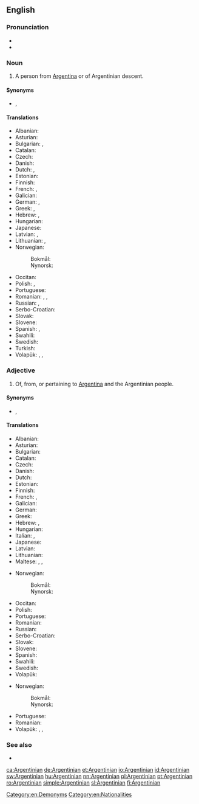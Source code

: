 ==English==

===Pronunciation===
* {{IPA|/ɑɹˌdʒɨnˈtɪniən/|/ɑɹˌdʒɨnˈtiːniən/|lang=en}}
* {{rhymes|ɪniən|lang=en}}

===Noun===
{{en-noun}}

# A person from [[Argentina]] or of Argentinian descent.

====Synonyms====
* {{l|en|Argentine}}, {{l|en|Argentinean}}

====Translations====
{{trans-top|person from Argentina}}
* Albanian: {{t+|sq|argjentinas}}
* Asturian: {{t+|ast|arxentín|m}}
* Bulgarian: {{t|bg|аржентинец|m|sc=Cyrl}}, {{t|bg|аржентинка|f|sc=Cyrl}}
* Catalan: {{t+|ca|argentí|m}}
* Czech: {{t|cs|Argentinec|m}}
* Danish: {{t+|da|argentiner}}
* Dutch: {{t+|nl|Argentijn|m}}, {{t+|nl|Argentijnse|f}}
* Estonian: {{t|et|argentiinalane}}
* Finnish: {{t+|fi|argentiinalainen}}
* French: {{t+|fr|Argentin|m}}, {{t+|fr|Argentine|f}}
* Galician: {{t+|gl|arxentino|m}}
* German: {{t+|de|Argentinier|m}}, {{t+|de|Argentinierin|f}}
* Greek: {{t+|el|Αργεντίνος|m}}, {{t|el|Αργεντίνα|f}}
* Hebrew: {{t|he|ארגנטינאי|m|tr=argent'inai|sc=Hebr}}, {{t|he|ארגנטינאית|f|tr=argent'inait|sc=Hebr}}
* Hungarian: {{t+|hu|argentin}}
* Japanese: {{t|ja|アルゼンチン人|tr=aruzenchinjin}}
* Latvian: {{t|lv|argentīnietis|m}}, {{t|lv|argentīniete|f}}
* Lithuanian: {{t+|lt|argentinietis|m}}, {{t+|lt|argentinietė|f}}
* Norwegian:
*: Bokmål: {{t+|nb|argentiner|m}}
*: Nynorsk: {{t+|nn|argentinar|m}}
{{trans-mid}}
* Occitan: {{t|oc|Argentin|m}}
* Polish: {{t+|pl|Argentyńczyk|m}}, {{t+|pl|Argentynka|f}}
* Portuguese: {{t+|pt|argentino|m}}
* Romanian: {{t+|ro|argentinian|m}}, {{t+|ro|argentiniană|f}}, {{t|ro|argentiniancă|f}}
* Russian: {{t+|ru|аргенти́нец|m}}, {{t+|ru|аргенти́нка|f}}
* Serbo-Croatian: {{t+|sh|Argentinac|m}}
* Slovak: {{t|sk|Argentínec|m}}
* Slovene: {{t+|sl|Argentinec|m}}
* Spanish: {{t+|es|argentino|m}}, {{t+|es|argentina|f}}
* Swahili: {{t+|sw|Mwajentina}}
* Swedish: {{t+|sv|argentinare}}
* Turkish: {{t+|tr|Arjantinli}}
* Volapük: {{qualifier|♂♀}} {{t+|vo|Largäntänan}}, {{qualifier|♂}} {{t|vo|hi-Largäntänan}}, {{qualifier|♀}} {{t|vo|ji-Largäntänan}}
{{trans-bottom}}

===Adjective===
{{en-adj|-}}

# Of, from, or pertaining to [[Argentina]] and the Argentinian people.

====Synonyms====
* {{l|en|Argentine}}, {{l|en|Argentinean}}

====Translations====
{{trans-top|pertaining to Argentina}}
* Albanian: {{t+|sq|argjentinas}}
* Asturian: {{t+|ast|arxentín}}
* Bulgarian: {{t|bg|аржентински|m|sc=Cyrl}}
* Catalan: {{t+|ca|argentí}}
* Czech: {{t+|cs|argentinský|m}}
* Danish: {{t|da|argentinsk}}
* Dutch: {{t+|nl|Argentijns}}
* Estonian: {{t|et|argentiina}}
* Finnish: {{t+|fi|argentiinalainen}}
* French: {{t+|fr|argentin|m}}, {{t+|fr|argentine|f}}
* Galician: {{t+|gl|arxentino}}
* German: {{t+|de|argentinisch}}
* Greek: {{t|el|αργεντίνικος}}
* Hebrew: {{t|he|ארגנטיני|m|tr=argent'yni|sc=Hebr}}, {{t|he|ארגנטינית|f|tr=argent'ynit|sc=Hebr}}
* Hungarian: {{t+|hu|argentin}}
* Italian: {{t+|it|argentino|m}}, {{t|it|argentina|f}}
* Japanese: {{t|ja|アルゼンチンの|tr=aruzenchin no}}
* Latvian: {{t|lv|argentīniešu}}
* Lithuanian: {{t|lt|argentinietiškas}}
* Maltese: {{t|mt|Arġentin|m}}, {{t|mt|Arġentina|f}}, {{t|mt|Arġentini|p}}
{{trans-mid}}
* Norwegian:
*: Bokmål: {{t|nb|argentinsk}}
*: Nynorsk: {{t+|nn|argentinsk}}
* Occitan: {{t|oc|argentin}}
* Polish: {{t+|pl|argentyński|m}}
* Portuguese: {{t+|pt|argentino}}
* Romanian: {{t+|ro|argentinian}}
* Russian: {{t+|ru|аргенти́нский}}
* Serbo-Croatian: {{t+|sh|argentinski}}
* Slovak: {{t+|sk|argentínsky}}
* Slovene: {{t+|sl|argentinski|m}}
* Spanish: {{t+|es|argentino}}
* Swahili: {{t|sw|Kiajentina}}
* Swedish: {{t+|sv|argentinsk}}
* Volapük: {{t+|vo|Largäntänik}}
{{trans-bottom}}

{{trans-top|pertaining to an Argentinian, Argentinians}}
* Norwegian:
*: Bokmål: {{t|nb|argentinsk}}
*: Nynorsk: {{t+|nn|argentinsk}}
{{trans-mid}}
* Portuguese: {{t+|pt|argentino}}
* Romanian: {{t+|ro|argentinian}}
* Volapük: {{qualifier|♂♀}} {{t|vo|Largäntänanik}}, {{qualifier|♂}} {{t|vo|hi-Largäntänanik}}, {{qualifier|♀}} {{t|vo|ji-Largäntänanik}}
{{trans-bottom}}

===See also===
* {{l|en|Appendix:Countries of the world}}

[[Category:en:Demonyms]]
[[Category:en:Nationalities]]

[[ca:Argentinian]]
[[de:Argentinian]]
[[et:Argentinian]]
[[io:Argentinian]]
[[id:Argentinian]]
[[sw:Argentinian]]
[[hu:Argentinian]]
[[nn:Argentinian]]
[[pl:Argentinian]]
[[pt:Argentinian]]
[[ro:Argentinian]]
[[simple:Argentinian]]
[[sl:Argentinian]]
[[fi:Argentinian]]